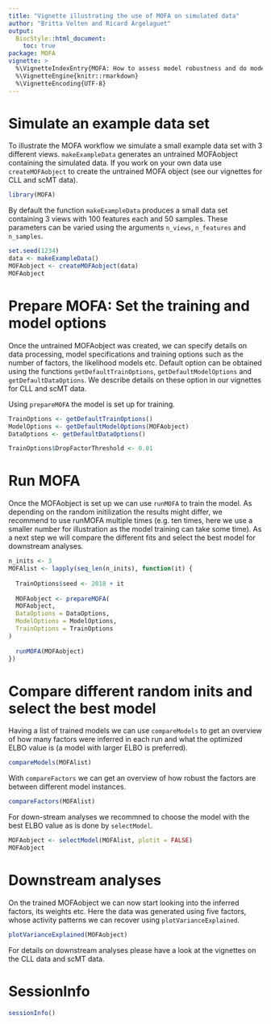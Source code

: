 ```yaml
---
title: "Vignette illustrating the use of MOFA on simulated data"
author: "Britta Velten and Ricard Argelaguet"
output:
  BiocStyle::html_document:
    toc: true
package: MOFA
vignette: >
  %\VignetteIndexEntry{MOFA: How to assess model robustness and do model selection}
  %\VignetteEngine{knitr::rmarkdown}
  %\VignetteEncoding{UTF-8}
---
```


# Simulate an example data set
To illustrate the MOFA workflow we simulate a small example data set with 3 different views. `makeExampleData` generates an untrained MOFAobject containing the simulated data. If you work on your own data use `createMOFAobject` to create the untrained MOFA object (see our vignettes for CLL and scMT data). 
```r
library(MOFA)
```
By default the function `makeExampleData` produces a small data set containing 3 views with 100 features each and 50 samples. These parameters can be varied using the arguments `n_views`, `n_features` and `n_samples`.
```r
set.seed(1234)
data <- makeExampleData()
MOFAobject <- createMOFAobject(data)
MOFAobject
```

# Prepare MOFA: Set the training and model options
Once the untrained MOFAobject was created, we can specify details on data processing, model specifications and training options such as the number of factors, the likelihood models etc. Default option can be obtained using the functions `getDefaultTrainOptions`, `getDefaultModelOptions` and `getDefaultDataOptions`. We describe details on these option in our vignettes for CLL and scMT data.

Using `prepareMOFA` the model is set up for training.
```r
TrainOptions <- getDefaultTrainOptions()
ModelOptions <- getDefaultModelOptions(MOFAobject)
DataOptions <- getDefaultDataOptions()

TrainOptions$DropFactorThreshold <- 0.01
```

# Run MOFA
Once the MOFAobject is set up we can use `runMOFA` to train the model. As depending on the random initilization the results might differ, we recommend to use runMOFA multiple times (e.g. ten times, here we use a smaller number for illustration as the model training can take some time). As a next step we will compare the different fits and select the best model for downstream analyses.
```r
n_inits <- 3
MOFAlist <- lapply(seq_len(n_inits), function(it) {
  
  TrainOptions$seed <- 2018 + it
  
  MOFAobject <- prepareMOFA(
  MOFAobject, 
  DataOptions = DataOptions,
  ModelOptions = ModelOptions,
  TrainOptions = TrainOptions
)
  
  runMOFA(MOFAobject)
})
```


# Compare different random inits and select the best model
Having a list of trained models we can use `compareModels` to get an overview of how many factors were inferred in each run and what the optimized ELBO value is (a model with larger ELBO is preferred). 

```r
compareModels(MOFAlist)
```

With `compareFactors` we can get an overview of how robust the factors are between different model instances.
```r
compareFactors(MOFAlist)
```

For down-stream analyses we recommned to choose the model with the best ELBO value as is done by `selectModel`.
```r
MOFAobject <- selectModel(MOFAlist, plotit = FALSE)
MOFAobject
```

# Downstream analyses
On the trained MOFAobject we can now start looking into the inferred factors, its weights etc. Here the data was generated using five factors, whose activity patterns we can recover using `plotVarianceExplained`.
```r
plotVarianceExplained(MOFAobject)
```

For details on downstream analyses please have a look at the vignettes on the CLL data and scMT data.

# SessionInfo
```r
sessionInfo()
```
